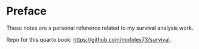 # Preface {-}

These notes are a personal reference related to my survival analysis work. 

Repo for this quarto book: [https://github.com/mpfoley73/survival](https://github.com/mpfoley73/survival).
